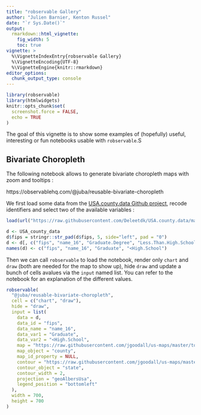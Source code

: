 ```yaml
---
title: "robservable Gallery"
author: "Julien Barnier, Kenton Russel"
date: "`r Sys.Date()`"
output:
  rmarkdown::html_vignette:
    fig_width: 5
    toc: true
vignette: >
  %\VignetteIndexEntry{robservable Gallery}
  %\VignetteEncoding{UTF-8}
  %\VignetteEngine{knitr::rmarkdown}
editor_options:
  chunk_output_type: console
---
```




```r
library(robservable)
library(htmlwidgets)
knitr::opts_chunk$set(
  screenshot.force = FALSE,
  echo = TRUE
)
```


The goal of this vignette is to show some examples of (hopefully) useful, interesting or fun notebooks usable with `robservable`.S

## Bivariate Choropleth

The following notebook allows to generate bivariate choropleth maps with zoom and tooltips :

https://observablehq.com/@juba/reusable-bivariate-choropleth

We first load some data from the [USA.county.data Github project](https://github.com/Deleetdk/USA.county.data), recode identifiers and select two of the available variables :

```r
load(url("https://raw.githubusercontent.com/Deleetdk/USA.county.data/master/data/USA_county_data.RData"))

d <- USA_county_data 
d$fips = stringr::str_pad(d$fips, 5, side="left", pad = "0")
d <- d[, c("fips", "name_16", "Graduate.Degree", "Less.Than.High.School")]
names(d) <- c("fips", "name_16", "Graduate", "<High.School")
```

Then we can call `robservable` to load the notebook, render only `chart` and `draw` (both are needed for the map to show up), hide `draw` and update a bunch of cells avalues via the `input` named list. You can refer to the notebook for an explanation of the different values.

```r
robservable(
  "@juba/reusable-bivariate-choropleth",
  cell = c("chart", "draw"),
  hide = "draw",
  input = list(
    data = d,
    data_id = "fips",
    data_name = "name_16",
    data_var1 = "Graduate",
    data_var2 = "<High.School",
    map = "https://raw.githubusercontent.com/jgoodall/us-maps/master/topojson/county.topo.json",
    map_object = "county",
    map_id_property = NULL,
    contour = "https://raw.githubusercontent.com/jgoodall/us-maps/master/topojson/state.topo.json",
    contour_object = "state",
    contour_width = 2,
    projection = "geoAlbersUsa",
    legend_position = "bottomleft"
  ),
  width = 700,
  height = 700
)
```





